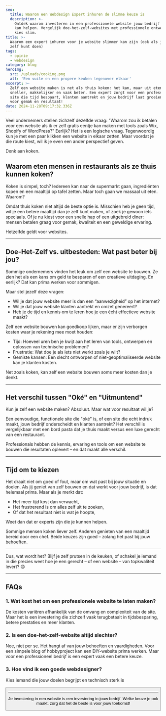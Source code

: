 ```yaml
---
seo:
  title: Waarom een Webdesign Expert inhuren de slimme keuze is
  description: >-
    Ontdek waarom investeren in een professionele website jouw bedrijf vooruit
    kan helpen. Vergelijk doe-het-zelf-websites met professionele ontwerpen en
    kies slim.
title: >-
  Waarom een expert inhuren voor je website slimmer kan zijn (ook als je het
  zelf kunt doen)
tags:
  - opinie
  - webdesign
category: blog
heroImg: 
  src: /uploads/cooking.png
  alt: 'Een vuile en een propere keuken tegenover elkaar'
excerpt: >-
  Zelf een website maken is net als thuis koken: het kan, maar uit eten gaan is
  sneller, makkelijker en vaak beter. Een expert zorgt voor een professionele
  site die tijd bespaart, klanten aantrekt en jouw bedrijf laat groeien. Kies
  voor gemak en resultaat!
date: 2024-11-28T09:17:32.336Z
---
```


Veel ondernemers stellen zichzelf dezelfde vraag: "Waarom zou ik betalen voor een website als ik er zelf gratis eentje kan maken met tools zoals Wix, Shopify of WordPress?" Eerlijk? Het is een logische vraag. Tegenwoordig kun je met een paar klikken een website in elkaar zetten. Maar voordat je die route kiest, wil ik je even een ander perspectief geven.

Denk aan koken.

## Waarom eten mensen in restaurants als ze thuis kunnen koken?

Koken is simpel, toch? Iedereen kan naar de supermarkt gaan, ingrediënten kopen en een maaltijd op tafel zetten. Maar toch gaan we massaal uit eten. Waarom?

Omdat thuis koken niet altijd de beste optie is. Misschien heb je geen tijd, wil je een betere maaltijd dan je zelf kunt maken, of zoek je gewoon iets speciaals. Of je nu kiest voor een snelle hap of een uitgebreid diner: mensen betalen graag voor gemak, kwaliteit en een geweldige ervaring.

Hetzelfde geldt voor websites.

***

## Doe-Het-Zelf vs. uitbesteden: Wat past beter bij jou?

Sommige ondernemers vinden het leuk om zelf een website te bouwen. Ze zien het als een kans om geld te besparen of een creatieve uitdaging. En eerlijk? Dat kan prima werken voor sommigen.

Maar stel jezelf deze vragen:

* Wil je dat jouw website meer is dan een “aanwezigheid” op het internet?
* Wil je dat jouw website klanten aantrekt en omzet genereert?
* Heb je de tijd en kennis om te leren hoe je een écht effectieve website maakt?

Zelf een website bouwen kan goedkoop lijken, maar er zijn verborgen kosten waar je rekening mee moet houden:

* Tijd: Hoeveel uren ben je kwijt aan het leren van tools, ontwerpen en oplossen van technische problemen?
* Frustratie: Wat doe je als iets niet werkt zoals je wilt?
* Gemiste kansen: Een slecht ontworpen of niet-geoptimaliseerde website kan je klanten kosten.

Net zoals koken, kan zelf een website bouwen soms meer kosten dan je denkt.

***

## Het verschil tussen "Oké" en "Uitmuntend"

Kun je zelf een website maken? Absoluut. Maar wat voor resultaat wil je?

Een eenvoudige, functionele site die "oké" is, of een site die echt indruk maakt, jouw bedrijf onderscheidt en klanten aantrekt? Het verschil is vergelijkbaar met een bord pasta dat je thuis maakt versus een luxe gerecht van een restaurant.

Professionals hebben de kennis, ervaring en tools om een website te bouwen die resultaten oplevert – en dat maakt alle verschil.

***

## Tijd om te kiezen

Het draait niet om goed of fout, maar om wat past bij jouw situatie en doelen. Als jij geniet van zelf bouwen en dat werkt voor jouw bedrijf, is dat helemaal prima. Maar als je merkt dat:

* Het meer tijd kost dan verwacht,
* Het frustrerend is om alles zelf uit te zoeken,
* Of dat het resultaat niet is wat je hoopte,

Weet dan dat er experts zijn die je kunnen helpen.

Sommige mensen koken liever zelf. Anderen genieten van een maaltijd bereid door een chef. Beide keuzes zijn goed – zolang het past bij jouw behoeften.

***

Dus, wat wordt het? Blijf je zelf prutsen in de keuken, of schakel je iemand in die precies weet hoe je een gerecht – of een website – van topkwaliteit levert? 😊

***

## FAQs

### 1. Wat kost het om een professionele website te laten maken?

De kosten variëren afhankelijk van de omvang en complexiteit van de site. Maar het is een investering die zichzelf vaak terugbetaalt in tijdsbesparing, betere prestaties en meer klanten.

### 2. Is een doe-het-zelf-website altijd slechter?

Nee, niet per se. Het hangt af van jouw behoeften en vaardigheden. Voor een simpele blog of hobbyproject kan een DIY-website prima werken. Maar voor een professioneel bedrijf is een expert vaak een betere keuze.

### 3. Hoe vind ik een goede webdesigner?

Kies iemand die jouw doelen begrijpt en technisch sterk is

<Button href="/nl/contact" text="Neem contact op" />

***

Je investering in een website is een investering in jouw bedrijf. Welke keuze je ook maakt, zorg dat het de beste is voor jouw toekomst!
